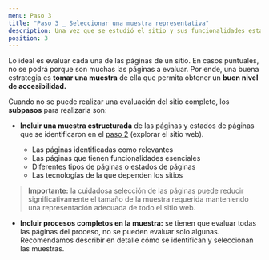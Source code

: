 ```yaml
---
menu: Paso 3
title: "Paso 3 _ Seleccionar una muestra representativa"
description: Una vez que se estudió el sitio y sus funcionalidades estamos en condiciones de seleccionar una muestra de sus páginas internas que sea representativa para ser auditada.
position: 3
---
```


Lo ideal es evaluar cada una de las páginas de un sitio. En casos puntuales, no se podrá porque son muchas las páginas a evaluar. Por ende, una buena estrategia es **tomar una muestra** de ella que permita obtener un **buen nivel de accesibilidad.**

Cuando no se puede realizar una evaluación del sitio completo, los **subpasos** para realizarla son:

- **Incluir una muestra estructurada** de las páginas y estados de páginas que se identificaron en el [paso 2](https://gcba.github.io/estandares/pautas/accesibilidad/metodologia/explorar_el_sitio/) (explorar el sitio web).

  - Las páginas identificadas como relevantes
  - Las páginas que tienen funcionalidades esenciales
  - Diferentes tipos de páginas o estados de páginas
  - Las tecnologías de la que dependen los sitios

> **Importante:** la cuidadosa selección de las páginas puede reducir significativamente el tamaño de la muestra requerida manteniendo una representación adecuada de todo el sitio web.

- **Incluir procesos completos en la muestra:** se tienen que evaluar todas las páginas del proceso, no se pueden evaluar solo algunas. Recomendamos describir en detalle cómo se identifican y seleccionan las muestras.
